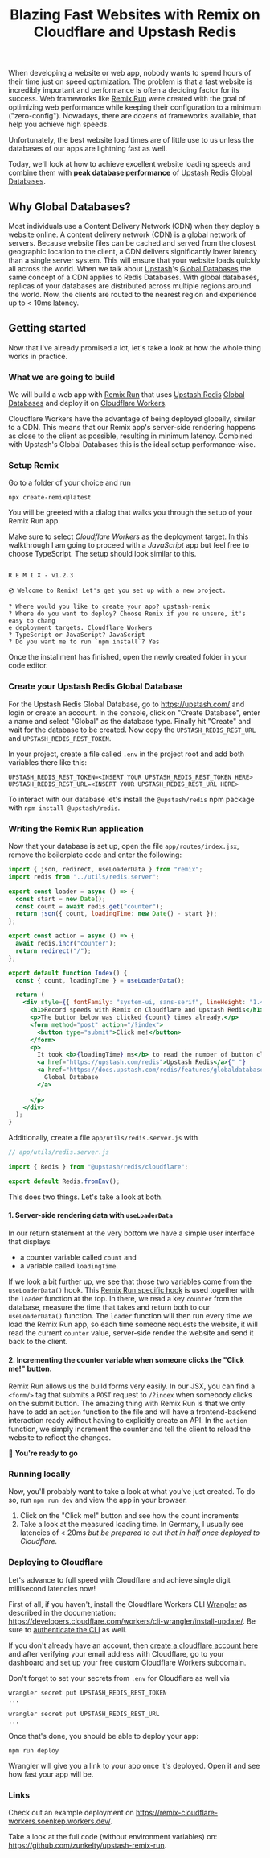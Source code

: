 ﻿---
slug: fast-websites-with-remix-on-cloudflare-and-upstash-redis
title: "Blazing Fast Websites with Remix on Cloudflare and Upstash Redis"
authors:
  -  sonke
tags: [redis, serverless, remix, cloudflare]
---

When developing a website or web app, nobody wants to spend hours of their time just on speed optimization. The problem is that a fast website is incredibly important and performance is often a deciding factor for its success.
Web frameworks like [Remix Run](https://remix.run) were created with the goal of optimizing web performance while keeping their configuration to a minimum ("zero-config"). Nowadays, there are dozens of frameworks available, that help you achieve high speeds.

Unfortunately, the best website load times are of little use to us unless the databases of our apps are lightning fast as well.

Today, we'll look at how to achieve excellent website loading speeds and combine them with **peak database performance** of [Upstash Redis](https://upstash.com/redis) [Global Databases](https://docs.upstash.com/redis/features/globaldatabase).

## Why Global Databases?

Most individuals use a Content Delivery Network (CDN) when they deploy a website online. A content delivery network (CDN) is a global network of servers. Because website files can be cached and served from the closest geographic location to the client, a CDN delivers significantly lower latency than a single server system. This will ensure that your website loads quickly all across the world.
When we talk about [Upstash](https://upstash.com)'s [Global Databases](https://docs.upstash.com/redis/features/globaldatabase) the same concept of a CDN applies to Redis Databases. With global databases, replicas of your databases are distributed across multiple regions around the world. Now, the clients are routed to the nearest region and experience up to < 10ms latency.

## Getting started

Now that I've already promised a lot, let's take a look at how the whole thing works in practice.

### What we are going to build

We will build a web app with [Remix Run](https://remix.run) that uses [Upstash Redis](https://upstash.com/redis) [Global Databases](https://docs.upstash.com/redis/features/globaldatabase) and deploy it on [Cloudflare Workers](https://workers.cloudflare.com/).

Cloudflare Workers have the advantage of being deployed globally, similar to a CDN. This means that our Remix app's server-side rendering happens as close to the client as possible, resulting in minimum latency. Combined with Upstash's Global Databases this is the ideal setup performance-wise.

### Setup Remix

Go to a folder of your choice and run

```shell
npx create-remix@latest
```

You will be greeted with a dialog that walks you through the setup of your Remix Run app.

Make sure to select _Cloudflare Workers_ as the deployment target. In this walkthrough I am going to proceed with a _JavaScript_ app but feel free to choose TypeScript. The setup should look similar to this.

```shell

R E M I X - v1.2.3

💿 Welcome to Remix! Let's get you set up with a new project.

? Where would you like to create your app? upstash-remix
? Where do you want to deploy? Choose Remix if you're unsure, it's easy to chang
e deployment targets. Cloudflare Workers
? TypeScript or JavaScript? JavaScript
? Do you want me to run `npm install`? Yes

```

Once the installment has finished, open the newly created folder in your code editor.

### Create your Upstash Redis Global Database

For the Upstash Redis Global Database, go to https://upstash.com/ and login or create an account. In the console, click on "Create Database", enter a name and select "Global" as the database type. Finally hit "Create" and wait for the database to be created.
Now copy the `UPSTASH_REDIS_REST_URL` and `UPSTASH_REDIS_REST_TOKEN`.

In your project, create a file called `.env` in the project root and add both variables there like this:

```shell
UPSTASH_REDIS_REST_TOKEN=<INSERT YOUR UPSTASH_REDIS_REST_TOKEN HERE>
UPSTASH_REDIS_REST_URL=<INSERT YOUR UPSTASH_REDIS_REST_URL HERE>
```

To interact with our database let's install the `@upstash/redis` npm package with `npm install @upstash/redis`.

### Writing the Remix Run application

Now that your database is set up, open the file `app/routes/index.jsx`, remove the boilerplate code and enter the following:

```jsx
import { json, redirect, useLoaderData } from "remix";
import redis from "../utils/redis.server";

export const loader = async () => {
  const start = new Date();
  const count = await redis.get("counter");
  return json({ count, loadingTime: new Date() - start });
};

export const action = async () => {
  await redis.incr("counter");
  return redirect("/");
};

export default function Index() {
  const { count, loadingTime } = useLoaderData();

  return (
    <div style={{ fontFamily: "system-ui, sans-serif", lineHeight: "1.4" }}>
      <h1>Record speeds with Remix on Cloudflare and Upstash Redis</h1>
      <p>The button below was clicked {count} times already.</p>
      <form method="post" action="/?index">
        <button type="submit">Click me!</button>
      </form>
      <p>
        It took <b>{loadingTime} ms</b> to read the number of button clicks from{" "}
        <a href="https://upstash.com/redis">Upstash Redis</a>{" "}
        <a href="https://docs.upstash.com/redis/features/globaldatabase">
          Global Database
        </a>
        .
      </p>
    </div>
  );
}
```

Additionally, create a file `app/utils/redis.server.js` with

```javascript
// app/utils/redis.server.js

import { Redis } from "@upstash/redis/cloudflare";

export default Redis.fromEnv();
```

This does two things. Let's take a look at both.

#### 1. Server-side rendering data with `useLoaderData`

In our return statement at the very bottom we have a simple user interface that displays

- a counter variable called `count` and
- a variable called `loadingTime`.

If we look a bit further up, we see that those two variables come from the `useLoaderData()` hook. This [Remix Run specific hook](https://remix.run/docs/en/v1/api/remix#useloaderdata) is used together with the `loader` function at the top.
In there, we read a key `counter` from the database, measure the time that takes and return both to our `useLoaderData()` function.
The `loader` function will then run every time we load the Remix Run app, so each time someone requests the website, it will read the current `counter` value, server-side render the website and send it back to the client.

#### 2. Incrementing the counter variable when someone clicks the "Click me!" button.

Remix Run allows us the build forms very easily. In our JSX, you can find a `<form/>` tag that submits a `POST` request to `/?index` when somebody clicks on the submit button. The amazing thing with Remix Run is that we only have to add an `action` function to the file and will have a frontend-backend interaction ready without having to explicitly create an API.
In the `action` function, we simply increment the counter and tell the client to reload the website to reflect the changes.

🥳 **You're ready to go**

### Running locally

Now, you'll probably want to take a look at what you've just created. To do so, run `npm run dev` and view the app in your browser.

1. Click on the "Click me!" button and see how the count increments
2. Take a look at the measured loading time. In Germany, I usually see latencies of < 20ms _but be prepared to cut that in half once deployed to Cloudflare._

### Deploying to Cloudflare

Let's advance to full speed with Cloudflare and achieve single digit millisecond latencies now!

First of all, if you haven't, install the Cloudflare Workers CLI [Wrangler](https://developers.cloudflare.com/workers/cli-wrangler) as described in the documentation: https://developers.cloudflare.com/workers/cli-wrangler/install-update/. Be sure to [authenticate the CLI](https://developers.cloudflare.com/workers/cli-wrangler/authentication) as well.

If you don't already have an account, then [create a cloudflare account here](https://dash.cloudflare.com/sign-up) and after verifying your email address with Cloudflare, go to your dashboard and set up your free custom Cloudflare Workers subdomain.

Don't forget to set your secrets from `.env` for Cloudflare as well via

```shell
wrangler secret put UPSTASH_REDIS_REST_TOKEN
...

wrangler secret put UPSTASH_REDIS_REST_URL
...
```

Once that's done, you should be able to deploy your app:

```shell
npm run deploy
```

Wrangler will give you a link to your app once it's deployed. Open it and see how fast your app will be.

### Links

Check out an example deployment on https://remix-cloudflare-workers.soenkep.workers.dev/.

Take a look at the full code (without environment variables) on: https://github.com/zunkelty/upstash-remix-run.
